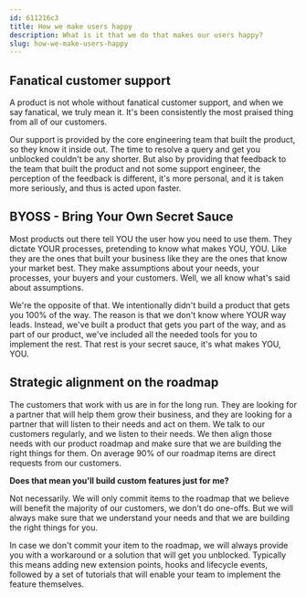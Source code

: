 ```yaml
---
id: 611216c3
title: How we make users happy
description: What is it that we do that makes our users happy?
slug: how-we-make-users-happy
---
```


## Fanatical customer support

A product is not whole without fanatical customer support, and when we say fanatical, we truly mean it. It's been consistently the most praised thing from all of our customers. 

Our support is provided by the core engineering team that built the product, so they know it inside out. The time to resolve a query and get you unblocked couldn't be any shorter. But also by providing that feedback to the team that built the product and not some support engineer, the perception of the feedback is different, it's more personal, and it is taken more seriously, and thus is acted upon faster.

## BYOSS - Bring Your Own Secret Sauce

Most products out there tell YOU the user how you need to use them. They dictate YOUR processes, pretending to know what makes YOU, YOU. Like they are the ones that built your business like they are the ones that know your market best. They make assumptions about your needs, your processes, your buyers and your customers. Well, we all know what's said about assumptions.

We're the opposite of that. We intentionally didn't build a product that gets you 100% of the way. The reason is that we don't know where YOUR way leads. Instead, we've built a product that gets you part of the way, and as part of our product, we've included all the needed tools for you to implement the rest. That rest is your secret sauce, it's what makes YOU, YOU.

## Strategic alignment on the roadmap

The customers that work with us are in for the long run. They are looking for a partner that will help them grow their business, and they are looking for a partner that will listen to their needs and act on them. We talk to our customers regularly, and we listen to their needs. We then align those needs with our product roadmap and make sure that we are building the right things for them. On average 90% of our roadmap items are direct requests from our customers. 

**Does that mean you'll build custom features just for me?**

Not necessarily. We will only commit items to the roadmap that we believe will benefit the majority of our customers, we don't do one-offs. But we will always make sure that we understand your needs and that we are building the right things for you.

In case we don't commit your item to the roadmap, we will always provide you with a workaround or a solution that will get you unblocked. Typically this means adding new extension points, hooks and lifecycle events, followed by a set of tutorials that will enable your team to implement the feature themselves.